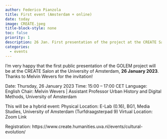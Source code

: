 ```yaml
---
author: Federico Pianzola
title: First event (Amsterdam + online)
date: today
image: CREATE.jpeg
title-block-style: none
toc: false
priority: 1
description: 26 Jan. First presentation of the project at the CREATE Salon at the University of Amsterdam (+ online)
categories:
  - events
---
```


I'm very happy that the first public presentation of the GOLEM project will be at the CREATE Salon at the University of Amsterdam, **26 January 2023**. Thanks to Melvin Wevers for the invitation!

Date: Thursday, 26 January 2023
Time: 15:00 – 17:00 CET
Language: English
Chair: Melvin Wevers | Assistant Professor Urban History and Digital Methods, University of Amsterdam

This will be a hybrid event:
Physical Location: E-Lab (0.16), BG1, Media Studies, University of Amsterdam (Turfdraagsterpad 9)
Virtual Location: Zoom Link

Registration: https://www.create.humanities.uva.nl/events/cultural-evolution/